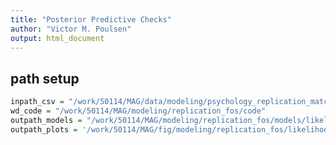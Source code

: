 ```yaml
---
title: "Posterior Predictive Checks"
author: "Victor M. Poulsen" 
output: html_document
---
```


## path setup

```r

inpath_csv = "/work/50114/MAG/data/modeling/psychology_replication_matched.csv"
wd_code = "/work/50114/MAG/modeling/replication_fos/code"
outpath_models = "/work/50114/MAG/modeling/replication_fos/models/likelihood_comparison/"
outpath_plots = '/work/50114/MAG/fig/modeling/replication_fos/likelihood_comparison/'

```

